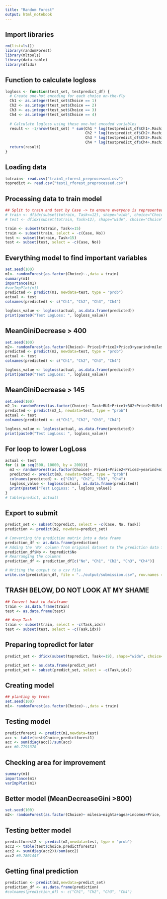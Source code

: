 ```yaml
---
title: "Random Forest"
output: html_notebook
---
```


## Import libraries
```r
rm(list=ls())
library(randomForest)
library(mltools)
library(data.table)
library(dfidx)
```

## Function to calculate logloss
```r
logloss <- function(test_set, testpredict_df) {
  # Create one-hot encoding for each choice on-the-fly
  Ch1 <- as.integer(test_set$Choice == 1)
  Ch2 <- as.integer(test_set$Choice == 2)
  Ch3 <- as.integer(test_set$Choice == 3)
  Ch4 <- as.integer(test_set$Choice == 4)
  
  # Calculate logloss using these one-hot encoded variables
  result <- -1/nrow(test_set) * sum(Ch1 * log(testpredict_df$Ch1+.Machine$double.eps) +
                                    Ch2 * log(testpredict_df$Ch2+.Machine$double.eps) +
                                    Ch3 * log(testpredict_df$Ch3+.Machine$double.eps) +
                                    Ch4 * log(testpredict_df$Ch4+.Machine$double.eps))
  return(result)
}
```

## Loading data
```r
totrain<- read.csv("train1_rforest_preprocessed.csv")
topredict <- read.csv("test1_rforest_preprocessed.csv")
```

## Processing data to train model
```r
## Split to train and test by Case -> to ensure everyone is represented in a sense
# train <- dfidx(subset(totrain, Task<=12), shape="wide", choice="Choice", sep="", varying = c(4:83), idx = c("No", "Case"))
# test <- dfidx(subset(totrain, Task>12), shape="wide", choice="Choice", sep="", varying = c(4:83), idx = c("No", "Case"))

train <- subset(totrain, Task<=15)
train <- subset(train, select = -c(Case, No))
test <- subset(totrain, Task>15)
test <- subset(test, select = -c(Case, No))
```

## Everything model to find important variables
```r
set.seed(100)
m1<- randomForest(as.factor(Choice)~.,data = train)
summary(m1)
importance(m1)
#varImpPlot(m1)
predicted <- predict(m1, newdata=test, type = "prob")
actual <- test
colnames(predicted) <- c("Ch1", "Ch2", "Ch3", "Ch4")

logloss_value <- logloss(actual, as.data.frame(predicted))
print(paste0("Test LogLoss: ", logloss_value))
```

## MeanGiniDecrease > 400
```r
set.seed(100)
m2<- randomForest(as.factor(Choice)~ Price1+Price2+Price3+yearind+milesa+nighta+agea+incomea, data = train, ntree = 500)
predicted <- predict(m2, newdata=test, type = "prob")
actual <- test
colnames(predicted) <- c("Ch1", "Ch2", "Ch3", "Ch4")

logloss_value <- logloss(actual, as.data.frame(predicted))
print(paste0("Test LogLoss: ", logloss_value))
```

## MeanGiniDecrease > 145
```r
set.seed(100)
m2_1<- randomForest(as.factor(Choice)~ Task+BU1+Price1+BU2+Price2+BU3+Price3+yearind+milesa+nighta+agea+Urbind+incomea, data = train, ntree = 500)
predicted <- predict(m2_1, newdata=test, type = "prob")
actual <- test
colnames(predicted) <- c("Ch1", "Ch2", "Ch3", "Ch4")

logloss_value <- logloss(actual, as.data.frame(predicted))
print(paste0("Test LogLoss: ", logloss_value))
```

## For loop to lower LogLoss
```r
actual <- test
for (i in seq(500, 10000, by = 200)){
  m3 <- randomForest(as.factor(Choice)~ Price1+Price2+Price3+yearind+milesa+nighta+agea+incomea, data = train, ntree = i)
  predicted <- predict(m3, newdata=test, type = "prob")
  colnames(predicted) <- c("Ch1", "Ch2", "Ch3", "Ch4")
  logloss_value <- logloss(actual, as.data.frame(predicted))
  print(paste0("Test LogLoss: ", logloss_value))
}
# table(predict, actual)
```

## Export to submit
```r
predict_set <- subset(topredict, select = -c(Case, No, Task))
prediction <- predict(m2, newdata=predict_set)

# Converting the prediction matrix into a data frame
prediction_df <- as.data.frame(prediction)
# Adding the 'No' column from original dataset to the prediction data frame
prediction_df$No <- topredict$No
# Rearranging the columns
prediction_df <- prediction_df[c("No", "Ch1", "Ch2", "Ch3", "Ch4")]

# Writing the output to a csv file
write.csv(prediction_df, file = "../output/submission.csv", row.names = FALSE)
```


## TRASH BELOW, DO NOT LOOK AT MY SHAME

```r
## Convert back to dataframe
train <- as.data.frame(train)
test <- as.data.frame(test)

## drop Task
train <- subset(train, select = -c(Task,idx))
test <- subset(test, select = -c(Task,idx))
```

## Preparing topredict for later
```r
predict_set <- dfidx(subset(topredict, Task<=19), shape="wide", choice="Choice", sep="", varying = c(4:83), idx = c("No", "Case"))

predict_set <- as.data.frame(predict_set)
predict_set <- subset(predict_set, select = -c(Task,idx))
```

## Creating model
```r
## planting my trees
set.seed(100)
m1<- randomForest(as.factor(Choice)~.,data = train)
```

## Testing model
```r
predictforest1 <- predict(m1,newdata=test)
acc <- table(test$Choice,predictforest1)
acc <- sum(diag(acc))/sum(acc)
acc #0.7791378
```

## Checking area for improvement
```r
summary(m1)
importance(m1)
varImpPlot(m1)
```

## Better model (MeanDecreaseGini >800)
```r
set.seed(100)
m2<- randomForest(as.factor(Choice)~ milesa+nighta+agea+incomea+Price, data = train, ntree = 500)
```

## Testing better model
```r
predictforest2 <- predict(m2,newdata=test, type = "prob")
acc2 <- table(test$Choice,predictforest2)
acc2 <- sum(diag(acc2))/sum(acc2)
acc2 #0.7801447
```
## Getting final prediction
```r
prediction <- predict(m2,newdata=predict_set)
prediction_df <- as.data.frame(prediction)
#colnames(prediction_df) <- c("Ch1", "Ch2", "Ch3", "Ch4")
```

